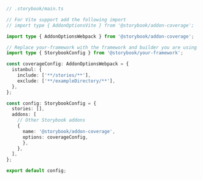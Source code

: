 ```ts
// .storybook/main.ts

// For Vite support add the following import
// import type { AddonOptionsVite } from '@storybook/addon-coverage';

import type { AddonOptionsWebpack } from '@storybook/addon-coverage';

// Replace your-framework with the framework and builder you are using (e.g., react-webpack5, vue3-webpack5)
import type { StorybookConfig } from '@storybook/your-framework';

const coverageConfig: AddonOptionsWebpack = {
  istanbul: {
    include: ['**/stories/**'],
    exclude: ['**/exampleDirectory/**'],
  },
};

const config: StorybookConfig = {
  stories: [],
  addons: [
    // Other Storybook addons
    {
      name: '@storybook/addon-coverage',
      options: coverageConfig,
      },
    },
  ],
};

export default config;
```
